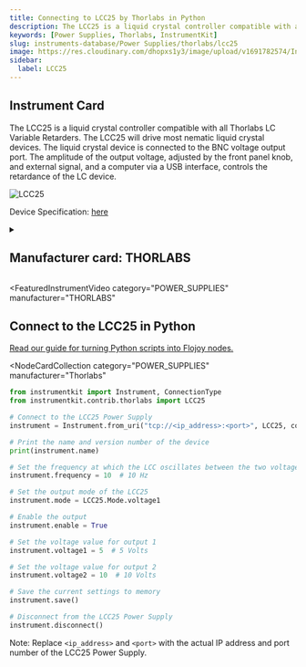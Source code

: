 ```yaml
---
title: Connecting to LCC25 by Thorlabs in Python
description: The LCC25 is a liquid crystal controller compatible with all Thorlabs LC Variable Retarders. The LCC25 will drive most nematic liquid crystal devices. The liquid crystal device is connected to the BNC voltage output port. The amplitude of the output voltage, adjusted by the front panel knob, and external signal, and a computer via a USB interface, controls the retardance of the LC device.
keywords: [Power Supplies, Thorlabs, InstrumentKit]
slug: instruments-database/Power Supplies/thorlabs/lcc25
image: https://res.cloudinary.com/dhopxs1y3/image/upload/v1691782574/Instruments/Power%20Supplies/LCC25/LCC25.jpg
sidebar:
  label: LCC25
---
```



## Instrument Card

The LCC25 is a liquid crystal controller compatible with all Thorlabs LC Variable
Retarders. The LCC25 will drive most nematic liquid crystal devices. The liquid crystal
device is connected to the BNC voltage output port. The amplitude of the output voltage,
adjusted by the front panel knob, and external signal, and a computer via a USB interface,
controls the retardance of the LC device.

![LCC25](https://res.cloudinary.com/dhopxs1y3/image/upload/v1691782574/Instruments/Power%20Supplies/LCC25/LCC25.jpg)

Device Specification: [here](https://www.thorlabs.com/_sd.cfm?fileName=18828-D02.pdf&partNumber=LCC25)

<details style={{ marginTop: "15px"}}>
<summary><h2 style={{display:'inline'}}>Manufacturer card: THORLABS</h2></summary>

![THORLABS](https://res.cloudinary.com/dhopxs1y3/image/upload/v1692126009/Instruments/Vendor%20Logos/Thorlabs.png)

Thorlabs, Inc. is an American privately held optical equipment company headquartered in Newton, New Jersey. The company was founded in 1989 by Alex Cable, who serves as its current president and CEO. As of 2018, Thorlabs has annual sales of approximately $500 million.

- Headquarters: USA
- Yearly Revenue (millions, USD): 550
- Vendor Website: [here](https://www.thorlabs.com/)

</details>


<FeaturedInstrumentVideo
  category="POWER_SUPPLIES"
  manufacturer="THORLABS"
></FeaturedInstrumentVideo>

## Connect to the LCC25 in Python

[Read our guide for turning Python scripts into Flojoy nodes.](https://docs.flojoy.ai/contribution/blocks/custom-flojoy-block/)


<Tabs>
<TabItem value="Flojoy" label="Flojoy" className="flojoy-instrument-tabs">

<NodeCardCollection
  category="POWER_SUPPLIES"
  manufacturer="Thorlabs"
></NodeCardCollection>

</TabItem>
<TabItem value="InstrumentKit" label="InstrumentKit">

```python
from instrumentkit import Instrument, ConnectionType
from instrumentkit.contrib.thorlabs import LCC25

# Connect to the LCC25 Power Supply
instrument = Instrument.from_uri("tcp://<ip_address>:<port>", LCC25, connection_type=ConnectionType.TCP_IP)

# Print the name and version number of the device
print(instrument.name)

# Set the frequency at which the LCC oscillates between the two voltages
instrument.frequency = 10  # 10 Hz

# Set the output mode of the LCC25
instrument.mode = LCC25.Mode.voltage1

# Enable the output
instrument.enable = True

# Set the voltage value for output 1
instrument.voltage1 = 5  # 5 Volts

# Set the voltage value for output 2
instrument.voltage2 = 10  # 10 Volts

# Save the current settings to memory
instrument.save()

# Disconnect from the LCC25 Power Supply
instrument.disconnect()
```

Note: Replace `<ip_address>` and `<port>` with the actual IP address and port number of the LCC25 Power Supply.

</TabItem>
</Tabs>

